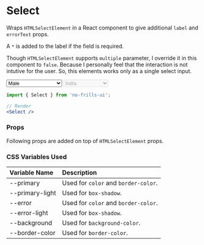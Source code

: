 
<Meta title='Decrative Components/Select' component={Select} />

# Select

Wraps `HTMLSelectElement` in a React component to give additional `label` and `errorText` props.

A `*` is added to the label if the field is required.

Though `HTMLSelectElement` supports `multiple` parameter, I override it in this component to `false`. Because I 
personally feel that the interaction is not intutive for the user. So, this elements works only as a
single select input.

<Preview>
    <Select
        label='Gender'
        required
    >
        <option value="M">Male</option>
        <option value="F">Female</option>
        <option value="T">Transgender</option>
        <option value="N">Don't want to specify</option>
    </Select>
    <Select
        label='Country'
        value='IN'
        disabled
    >
        <option value="IN">India</option>
        <option value="US">America</option>
        <option value="UK">United Kingdom</option>
    </Select>
</Preview>

```jsx
import { Select } from 'no-frills-ui';

// Render
<Select />
```
### Props
Following props are added on top of `HTMLSelectElement` props.
<Props of={Select} />

### CSS Variables Used

| Variable Name | Description |
| :- | :- |
| --primary | Used for `color` and `border-color`. |
| --primary-light | Used for `box-shadow`. |
| --error | Used for `color` and `border-color`. |
| --error-light | Used for `box-shadow`. |
| --background | Used for `background-color`. |
| --border-color | Used for `border-color`. |
